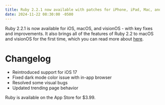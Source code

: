 ```yaml
---
title: Ruby 2.2.1 now available with patches for iPhone, iPad, Mac, and Apple Vision Pro
date: 2024-11-22 08:30:00 -0500
---
```


Ruby 2.2.1 is now available for iOS, macOS, and visionOS - with key fixes and improvements. It also brings all of the features of Ruby 2.2 to macOS and visionOS for the first time, which you can read more about [here](https://rubyapp.co/updates/ruby-2.2-now-available).

# Changelog

- Reintroduced support for iOS 17
- Fixed dark mode color issue with in-app browser
- Resolved some visual bugs
- Updated trending page behavior

Ruby is available on the App Store for $3.99.
